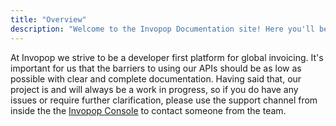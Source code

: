 ```yaml
---
title: "Overview"
description: "Welcome to the Invopop Documentation site! Here you'll be able to find all the information you'll need to get up and running with Invopop."
---
```


At Invopop we strive to be a developer first platform for global invoicing. It's
important for us that the barriers to using our APIs should be as low as
possible with clear and complete documentation. Having said that, our project is
and will always be a work in progress, so if you do have any issues or require
further clarification, please use the support channel from inside the the
[Invopop Console](https://console.invopop.com) to contact someone from the team.
